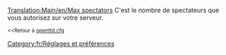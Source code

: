[[Translation:Main/en/Max spectators]]
{{en/-}}
[[Category:fr/Réglages et préférences]]
C'est le nombre de spectateurs que vous autorisez sur votre serveur.


<small><<Retour à [[Main/fr/Openttd.cfg|openttd.cfg]]</small>
